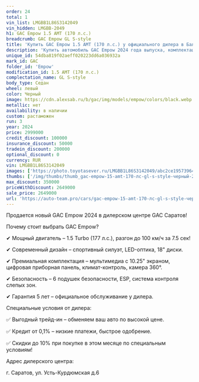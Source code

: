 ```yaml
---
order: 24
total: 1
vin_list: LMGBB1L86S3142049
vin_hidden: LMGBB-2049
h1: GAC Empow 1.5 AMT (170 л.с.)
breadcrumb: GAC Empow GL S-style
title: 'Купить GAC Empow 1.5 AMT (170 л.с.) у официального дилера в Балаково'
description: 'Купить автомобиль GAC Empow 2024 года выпуска, комплектация GL S-style, цвет - Черный, двигатель - 1.5 AMT (170 л.с.) у официального дилера в г. Балаково. Стоимость данного автомобиля GAC Empow – 2649000'
unique_id: 54dba819f02aeff020223dd6a036932a
mark_id: GAC
folder_id: 'Empow'
modification_id: 1.5 AMT (170 л.с.)
complectation_name: GL S-style
body_type: Седан
wheel: левый
color: Черный
image: https://cdn.alexsab.ru/b/gac/img/models/empow/colors/black.webp
metallic: нет
availability: в наличии
custom: растаможен
run: 3
year: 2024
price: 2999000
credit_discount: 100000
insurance_discount: 50000
tradein_discount: 200000
optional_discount: 0
currency: RUR
vin: LMGBB1L86S3142049
images: ['https://photo.toyotasever.ru/LMGBB1L86S3142049/abc2ce19573964aa15ffe8f939464d5b.jpeg', 'https://photo.toyotasever.ru/LMGBB1L86S3142049/e2f1e9dfa952b399fbdb237d5ce68027.jpeg', 'https://photo.toyotasever.ru/LMGBB1L86S3142049/93cc74343aa515c318ba6f9bba82eccf.jpeg', 'https://photo.toyotasever.ru/LMGBB1L86S3142049/4bd7957c9e634cc7b0adde6d8926c5fc.jpeg', 'https://photo.toyotasever.ru/LMGBB1L86S3142049/9b275aa00b49e0c8da57a403bd78dacb.jpeg', 'https://photo.toyotasever.ru/LMGBB1L86S3142049/bdb3cbea6e76653f492fc14b861991c6.jpeg', 'https://photo.toyotasever.ru/LMGBB1L86S3142049/1038bfd5cfb4608aaabd5c7d6e9c8a63.jpeg', 'https://photo.toyotasever.ru/LMGBB1L86S3142049/c63a5a0473aceb29c533d4f55db39af4.jpeg', 'https://photo.toyotasever.ru/LMGBB1L86S3142049/2ab3e6109773c296cb5d27213f6c1f3e.jpeg', 'https://photo.toyotasever.ru/LMGBB1L86S3142049/561a6258ddd8c44fa0251c3eec15865a.jpeg', 'https://photo.toyotasever.ru/LMGBB1L86S3142049/8d8bc23d09b1011862eab24d2eb4f6dd.jpeg', 'https://photo.toyotasever.ru/LMGBB1L86S3142049/a2eedb0a542908a571e6828de8ed5d37.jpeg', 'https://photo.toyotasever.ru/LMGBB1L86S3142049/a5b25a120af3f511e95d96a6c82b2f9e.jpeg', 'https://photo.toyotasever.ru/LMGBB1L86S3142049/835ab07c745a6dc5fbaea8cd5120827e.jpeg', 'https://photo.toyotasever.ru/LMGBB1L86S3142049/a6f301f439f88f0542bb5b74911af536.jpeg', 'https://photo.toyotasever.ru/LMGBB1L86S3142049/fd78d7aa5eb53abd722674961d5c0802.jpeg', 'https://photo.toyotasever.ru/LMGBB1L86S3142049/42dcd317136d47b0b0b1a29ce54873e9.jpeg', 'https://photo.toyotasever.ru/LMGBB1L86S3142049/8e53c7bb99bec730a9997a051454833a.jpeg', 'https://photo.toyotasever.ru/LMGBB1L86S3142049/4e4c795cdb6e37ae8d98a66df636f7b7.jpeg', 'https://photo.toyotasever.ru/LMGBB1L86S3142049/0757bdb3789345d90e36e3156d9c87fd.jpeg', 'https://photo.toyotasever.ru/LMGBB1L86S3142049/48daa0d48a790ade8495598b1cecb0e5.jpeg', 'https://photo.toyotasever.ru/LMGBB1L86S3142049/8cf40867ecf8c1770ffd716115883672.jpeg', 'https://photo.toyotasever.ru/LMGBB1L86S3142049/ac535cda82ec04b1dda931e6a526fc20.jpeg', 'https://photo.toyotasever.ru/LMGBB1L86S3142049/758272fdc98c496ff26da5bd1d139402.jpeg', 'https://photo.toyotasever.ru/LMGBB1L86S3142049/365f5666347dcfd4495274dfdbc4e5e4.jpeg', 'https://photo.toyotasever.ru/LMGBB1L86S3142049/04b3d8e3747831272e810b0dc3b3de93.jpeg', 'https://photo.toyotasever.ru/LMGBB1L86S3142049/70b1e7494184a322fe4a35f9eb2a5d06.jpeg', 'https://photo.toyotasever.ru/LMGBB1L86S3142049/06e5bb4d352f557d5e067ed2602f2762.jpeg', 'https://photo.toyotasever.ru/LMGBB1L86S3142049/b563a15862680544f314235997ab0577.jpeg', 'https://photo.toyotasever.ru/LMGBB1L86S3142049/117b17a8d57db91f1445f72d9a328aa8.jpeg', 'https://photo.toyotasever.ru/LMGBB1L86S3142049/c4130cbacaa696aab5557ce0618ad6c5.jpeg', 'https://photo.toyotasever.ru/LMGBB1L86S3142049/a3b6e20246a130f5c1a31d55f4b9710f.jpeg', 'https://photo.toyotasever.ru/LMGBB1L86S3142049/fb539784b7747d8fc15af3e0c7838318.jpeg', 'https://photo.toyotasever.ru/LMGBB1L86S3142049/76feecb59bfbf07848db81cac88fcd59.jpeg', 'https://photo.toyotasever.ru/LMGBB1L86S3142049/9a4872bd793d1592c87ed28708e0db87.jpeg']
thumbs: ['/img/thumbs/thumb_gac-empow-15-amt-170-лс-gl-s-style-черный-2024_64d5b_0.webp', '/img/thumbs/thumb_gac-empow-15-amt-170-лс-gl-s-style-черный-2024_68027_1.webp', '/img/thumbs/thumb_gac-empow-15-amt-170-лс-gl-s-style-черный-2024_2eccf_2.webp', '/img/thumbs/thumb_gac-empow-15-amt-170-лс-gl-s-style-черный-2024_6c5fc_3.webp', '/img/thumbs/thumb_gac-empow-15-amt-170-лс-gl-s-style-черный-2024_8dacb_4.webp']
max_discount: 350000
priceWithDiscount: 2649000
sale_price: 2649000
url: 'https://auto-team.pro/cars/gac-empow-15-amt-170-лс-gl-s-style-черный-2024/'
---
```

<p>
 Продается новый GAC Empow 2024 в дилерском центре GAC Саратов!
</p>
<p>
</p>
<p>
 Почему стоит выбрать GAC Empow?
</p>
<p>
 ✔ Мощный двигатель – 1.5 Turbo (177 л.с.), разгон до 100 км/ч за 7.5 сек!
</p>
<p>
 ✔ Современный дизайн – спортивный силуэт, LED-оптика, 18" диски.
</p>
<p>
 ✔ Премиальная комплектация – мультимедиа с 10.25" экраном, цифровая приборная панель, климат-контроль, камера 360°.
</p>
<p>
 ✔ Безопасность – 6 подушек безопасности, ESP, система контроля слепых зон.
</p>
<p>
 ✔ Гарантия 5 лет – официальное обслуживание у дилера.
</p>
<p>
</p>
<p>
</p>
<p>
 Специальные условия от дилера:
</p>
<p>
 ✅ Выгодный трейд-ин – обменяем ваш авто по высокой цене.
</p>
<p>
 ✅ Кредит от 0,1% – низкие платежи, быстрое одобрение.
</p>
<p>
 ✅ Скидки до 10% при покупке в этом месяце по специальным условиям!
</p>
<p>
</p>
<p>
 Адрес дилерского центра:
</p>
<p>
 г. Саратов, ул. Усть-Курдюмская д.6
</p>
